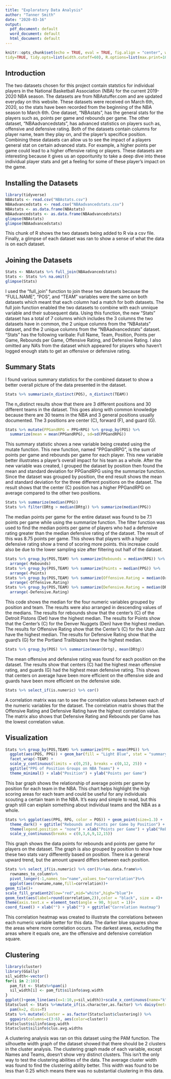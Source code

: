 ```yaml
---
title: "Exploratory Data Analysis"
author: "Tanner Smith"
date: "2020-03-16"
output:
  pdf_document: default
  word_document: default
  html_document: default
---
```


```r
knitr::opts_chunk$set(echo = TRUE, eval = TRUE, fig.align = "center", warning = F, message = F,
tidy=TRUE, tidy.opts=list(width.cutoff=60), R.options=list(max.print=100))
```

## Introduction
The two datasets chosen for this project contain statstics for individual players in the National Basketball Association (NBA) for the current 2019-2020 NBA season. The datasets are from NBAstuffer.com and are updated everyday on this website. These datasets were received on March 6th, 2020, so the stats have been recorded from the beginning of the NBA season to March 6th. One dataset, "NBAstats", has the general stats for the players such as, points per game and rebounds per game. The other dataset, "NBAadvancedstats", has advanced statistics on players such as, offensive and defensive rating. Both of the datasets contain columns for player name, team they play on, and the player's specifice position. Combining these datasets can allow us to see the impact of a players general stat on certain advanced stats. For example, a higher points per game could lead to a higher offensive rating or players. These datasets are interesting because it gives us an opporitunity to take a deep dive into these individual player stats and get a feeling for some of these player's impact on the game.


## Installing the Datasets
```R
library(tidyverse)
NBAstats <- read.csv("NBAstats.csv")
NBAadvancedstats <- read.csv("NBAadvancedstats.csv")
NBAstats <- as.data.frame(NBAstats)
NBAadvancedstats <- as.data.frame(NBAadvancedstats)
glimpse(NBAstats)
glimpse(NBAadvancedstats)
```
This chunk of R shows the two datasets being added to R via a csv file. Finally, a glimpse of each dataset was ran to show a sense of what the data is on each dataset. 



## Joining the Datasets
```R
Stats <- NBAstats %>% full_join(NBAadvancedstats)
Stats <- Stats %>% na.omit()
glimpse(Stats)
```
I used the "full_join" function to join these two datasets because the "FULL.NAME", "POS", and "TEAM" variables were the same on both datasets which meant that each column had a match for both datasets. The full join function enabled the two datasets to combine with each unnique variable and their subsequent data. Using this function, the new "Stats" dataset has a total of 7 columns which includes the 3 columns the two datasets have in common, the 2 unique columns from the "NBAstats" dataset, and the 2 unique columns from the "NBAadvancedstats" dataset. "Stats" has the following varibale: Full Name, Team, Position, Points per Game, Rebounds per Game, Offensive Rating, and Defensive Rating. I also omitted any NA's from the dataset which appeared for players who haven't logged enough stats to get an offensive or defensive rating.



## Summary Stats
I found various summary statistics for the combined dataset to show a better overall picture of the data presented in the dataset.

```R
Stats %>% summarize(n_distinct(POS), n_distinct(TEAM))
```

The n_distinct results show that there are 3 different positions and 30 different teams in the dataset. This goes along with common knowledge because there are 30 teams in the NBA and 3 general positions usually documented. The 3 positions are center (C), forward (F), and guard (G).


```R
Stats %>% mutate(PPGandRPG = PPG+RPG) %>% group_by(POS) %>%
  summarize(mean = mean(PPGandRPG), sd=sd(PPGandRPG))
```
This summary statistic shows a new variable being created using the mutate function. This new function, named "PPGandRPG", is the sum of points per game and rebounds per game for each player. This new variable better illustrates a player's overall impact for his team as a whole. After the new variable was created, I grouped the dataset by position then found the mean and standard deviation for PPGandRPG using the summarize function. Since the dataset was grouped by position, the end result shows the mean and standard deviation for the three different positions on the dataset. The result shows that the center (C) position has a higher PPGandRPG on average compared to the other two positions. 

```R
Stats %>% summarize(median(PPG))
Stats %>% filter(DRtg > median(DRtg)) %>% summarize(median(PPG))
```
The median points per game for the entire dataset was found to be 7.1 points per game while using the summarize function. The filter function was used to find the median points per game of players who had a defensive rating greater than the median defensive rating of the dataset. The result of this was 8.75 points per game. This shows that players with a higher defensive rating show a trend of scoring more points. this increase could also be due to the lower sampling size after filtering out half of the dataset.

```R
Stats %>% group_by(POS,TEAM) %>% summarize(Rebounds = median(RPG)) %>% 
  arrange(-Rebounds)
Stats %>% group_by(POS,TEAM) %>% summarize(Points = median(PPG)) %>% 
  arrange(-Points)
Stats %>% group_by(POS,TEAM) %>% summarize(Offensive.Rating = median(Ortg)) %>% 
  arrange(-Offensive.Rating)
Stats %>% group_by(POS,TEAM) %>% summarize(Defensive.Rating = median(DRtg)) %>% 
  arrange(-Defensive.Rating)
```
This code shows the median for the four numeric variables grouped by position and team. The results were also arranged in descending values of the medians. The results for rebounds show that the center's (C) of the Detroit Pistons (Det) have the highest median. The results for Points show that the Center's (C) for the Denver Nuggets (Den) have the highest median. The results for Offensive Rating show that the Center's (C) for the Utah Jazz have the highest median. The results for Defensive Rating show that the guard's (G) for the Portland Trailblazers have the highest median.

```R
Stats %>% group_by(POS) %>% summarize(mean(Ortg), mean(DRtg))
```
The mean offensive and defensive rating was found for each position on the dataset. The results show that centers (C) had the highest mean offensive rating, and guards (G) had the highest mean defensive rating. This shows that centers on average have been more efficient on the offensive side and guards have been more efficient on the defensive side.

```R
Stats %>% select_if(is.numeric) %>% cor()
```
A correlation matrix was ran to see the correlation valuess between each of the numeric variables for the dataset. The correlation matrix shows that the Offensive Rating and Defensive Rating have the highest correlation value. The matrix also shows that Defensive Rating and Rebounds per Game has the lowest correlation value. 



## Visualization
```R
Stats %>% group_by(POS,TEAM) %>% summarize(PPG = mean(PPG)) %>%
  ggplot(aes(POS, PPG)) + geom_bar(fill = "Light Blue", stat = "summary", fun.y= "mean") +
  facet_wrap(~TEAM) +
  scale_y_continuous(limits = c(0,25), breaks = c(0,12, 25)) +
  ggtitle("PPG of Position Groups on NBA Teams") +
  theme_minimal() + xlab("Position") + ylab("Points per Game")
```
This bar graph shows the relationship of average points per game by position for each team in the NBA. This chart helps highlight the high scoring areas for each team and could be useful for any individuals scouting a certain team in the NBA. It's easy and simple to read, but this graph still can explain something about individual teams and the NBA as a whole.



```R
Stats %>% ggplot(aes(PPG, RPG, color = POS)) + geom_point(size=1.3) +
  theme_dark() + ggtitle("Rebounds and Points per Game by Position") + facet_wrap(~POS) +
  theme(legend.position = "none") + xlab("Points per Game") + ylab("Rebounds per Game") +
  scale_y_continuous(breaks = c(0,3,6,9,12,15))
```
This graph shows the data points for rebounds and points per game for players on the dataset. The graph is also grouped by position to show how these two stats vary differently based on position. There is a general upward trend, but the amount upward differs between each position. 

```R
Stats %>% select_if(is.numeric) %>% cor()%>%as.data.frame%>%
  rownames_to_column%>%
  pivot_longer(-1,names_to="name",values_to="correlation")%>%
  ggplot(aes(rowname,name,fill=correlation))+
geom_tile()+
scale_fill_gradient2(low="red",mid="white",high="blue")+ 
geom_text(aes(label=round(correlation,2)),color = "black", size = 4)+ 
theme(axis.text.x = element_text(angle = 90, hjust = 1))+ 
coord_fixed() + xlab("") + ylab("") + ggtitle("Correlation Heatmap")
```
This correlation heatmap was created to illustrate the correlations between each numeric variable better for this data. The darker blue squares show the areas where more correlation occurs. The darkest areas, excluding the areas where it equals one, are the offensive and defensive correlation square. 



## Clustering
```R
library(cluster)
library(GGally)
sil_width<-vector()
for(i in 2:10){
  pam_fit <- Stats%>%pam(i)
  sil_width[i] <- pam_fit$silinfo$avg.width
}
ggplot()+geom_line(aes(x=1:10,y=sil_width))+scale_x_continuous(name="k",breaks=1:10)
Statsclust <- Stats %>%mutate_if(is.character,as.factor) %>% daisy(metric = "gower") %>%
  pam(k=2, diss=T)
Stats %>% mutate(cluster = as.factor(Statsclust$clustering)) %>% 
  ggpairs(columns=c(3:6), aes(color=cluster))
Statsclust$silinfo$avg.width
Statsclust$silinfo$clus.avg.widths

```
A clustering analysis was ran on this dataset using the PAM function. The silhouette width graph of the dataset showed that there should be 2 clusters in the cluster analysis.  The clustering graph made of each variable, except Names and Teams, doesn't show very distinct clusters. This isn't the only way to test the clustering abilities of the data. The average cluster width was found to find the clustering ability better. This width was found to  be less than 0.25 which means there was no substantial clustering in this data. 




